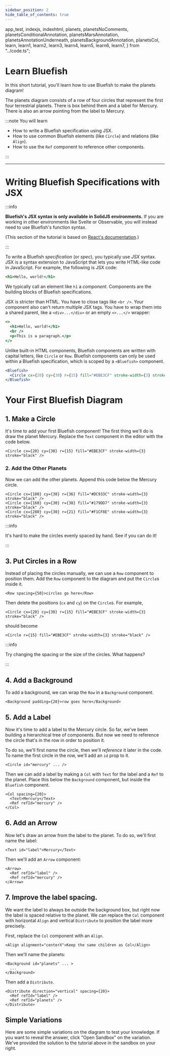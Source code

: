 ```yaml
---
sidebar_position: 2
hide_table_of_contents: true
---
```


  app_test,
  indexjs,
  indexhtml,
  planets,
  planetsNoComments,
  planetsConditionalAnnotation,
  planetsMarsAnnotation,
  planetsAnnotationUnderneath,
  planetsBackgroundAnnotation,
  planetsCol,
  learn,
  learn1,
  learn2,
  learn3,
  learn4,
  learn5,
  learn6,
  learn7,
} from "../code.ts";

# Learn Bluefish

<div
  style={{
    display: "grid",
    gridTemplateColumns: "50% 50%" /* , border: "2px dashed skyblue"  */,
    marginBottom: "10vh",
  }}
>

<div>
In this short tutorial, you'll learn how to use Bluefish to make the planets diagram!

The planets diagram consists of a row of four circles that represent the first four terrestrial
planets. There is box behind them and a label for Mercury. There is also an arrow pointing from the
label to Mercury.

:::note You will learn

- How to write a Bluefish specification using JSX.
- How to use common Bluefish elements (like `Circle`) and relations (like `Align`).
- How to use the `Ref` component to reference other components.

:::

</div>

<div >
  <CodeEditor code={planets} hideCode />
</div>
</div>
<hr />

# Writing Bluefish Specifications with JSX

:::info

**Bluefish's JSX syntax is only available in SolidJS environments.** If you are working in other environments
like Svelte or Observable, you will instead need to use Bluefish's function syntax.

<!-- See the [function syntax](/docs/function-syntax) page for more information. -->

(This section of the tutorial is based on [React's documentation](https://react.dev/learn).)

:::

To write a Bluefish _specification_ (or _spec_), you typically use _JSX_ syntax. JSX is a syntax extension to JavaScript that lets
you write HTML-like code in JavaScript. For example, the following is JSX code:

```jsx
<h1>Hello, world!</h1>
```

We typically call an element like `h1` a _component_. Components are the building blocks of Bluefish
specifications.

JSX is stricter than HTML. You have to close tags like `<br />`. Your component also can't return
multiple JSX tags. You have to wrap them into a shared parent, like a `<div>...</div>` or an empty
`<>...</>` wrapper:

```jsx
<>
  <h1>Hello, world!</h1>
  <br />
  <p>This is a paragraph.</p>
</>
```

Unlike built-in HTML components, Bluefish components are written with capital letters, like `Circle`
or `Row`. Bluefish components can only be used within a Bluefish specification, which is scoped by a
`<Bluefish>` component.

```jsx
<Bluefish>
  <Circle cx={20} cy={30} r={15} fill="#EBE3CF" stroke-width={3} stroke="black" />
</Bluefish>
```

# Your First Bluefish Diagram

<Scrolly starterCode={learn}>
  <Step showMe={learn1}>

## 1. Make a Circle

It's time to add your first Bluefish component!
The first thing we'll do is draw the planet Mercury.
Replace the `Text` component in the editor with the code below.

```tsx
<Circle cx={20} cy={30} r={15} fill="#EBE3CF" stroke-width={3} stroke="black" />
```

  </Step>
  <Step showMe={learn2}>

### 2. Add the Other Planets

Now we can add the other planets. Append this code below the Mercury circle.

```tsx
<Circle cx={100} cy={30} r={36} fill="#DC933C" stroke-width={3} stroke="black" />
<Circle cx={160} cy={30} r={38} fill="#179DD7" stroke-width={3} stroke="black" />
<Circle cx={280} cy={30} r={21} fill="#F1CF8E" stroke-width={3} stroke="black" />
```

:::info

It's hard to make the circles evenly spaced by hand. See if you can do it!

:::

</Step>
<Step showMe={learn3}>

## 3. Put Circles in a Row

Instead of placing the circles manually, we can use a `Row` component to position them.
Add the `Row` component to the diagram and put the `Circle`s inside it.

```tsx
<Row spacing={50}>circles go here</Row>
```

Then delete the positions (`cx` and `cy`) on the `Circle`s. For example,

```tsx
<Circle cx={20} cy={30} r={15} fill="#EBE3CF" stroke-width={3} stroke="black" />
```

should become

```tsx
<Circle r={15} fill="#EBE3CF" stroke-width={3} stroke="black" />
```

:::info

Try changing the spacing or the size of the circles. What happens?

:::

  </Step>
  <Step showMe={learn4}>

## 4. Add a Background

To add a background, we can wrap the `Row` in a `Background` component.

```tsx
<Background padding={20}>row goes here</Background>
```

  </Step>
  <Step showMe={learn5}>

## 5. Add a Label

Now it's time to add a label to the Mercury circle. So far, we've been building a hierarchical tree
of components. But now we need to reference the circle that's in the row in order to position it.

To do so, we'll first _name_ the circle, then we'll _reference_ it later in the code. To name the
first circle in the row, we'll add an `id` prop to it.

```tsx
<Circle id="mercury" ... />
```

Then we can add a label by making a `Col` with `Text` for the label and a `Ref` to the planet.
Place this below the `Background` component, but inside the `Bluefish` component.

```tsx
<Col spacing={20}>
  <Text>Mercury</Text>
  <Ref refId="mercury" />
</Col>
```

  </Step>
  <Step showMe={learn6}>

## 6. Add an Arrow

Now let's draw an arrow from the label to the planet. To do so, we'll first name the label:

```tsx
<Text id="label">Mercury</Text>
```

Then we'll add an `Arrow` component:

```tsx
<Arrow>
  <Ref refId="label" />
  <Ref refId="mercury" />
</Arrow>
```

  </Step>
  <Step showMe={learn7}>

## 7. Improve the label spacing.

We want the label to always be outside the background box, but right now the label is spaced
relative to the planet. We can replace the `Col` component with horizontal `Align` and vertical
`Distribute` to position the label more precisely.

First, replace the `Col` component with an `Align`.

```tsx
<Align alignment="centerX">Keep the same children as Col</Align>
```

Then we'll name the planets:

```tsx
<Background id="planets" ... >
  ...
</Background>
```

Then add a `Distribute`.

```tsx
<Distribute direction="vertical" spacing={20}>
  <Ref refId="label" />
  <Ref refId="planets" />
</Distribute>
```

  </Step>
</Scrolly>

<Scrolly starterCode={planetsNoComments}>
  <Step hideShowMe>

## Simple Variations

Here are some simple variations on the diagram to test your knowledge. If you want to reveal the
answer, click "Open Sandbox" on the variation. We've provided the solution to the tutorial above in the sandbox on
your right.

<CodeEditor code={planetsAnnotationUnderneath} hideCode />

<CodeEditor code={planetsBackgroundAnnotation} hideCode />

<CodeEditor code={planetsMarsAnnotation} hideCode />

  </Step>
</Scrolly>
